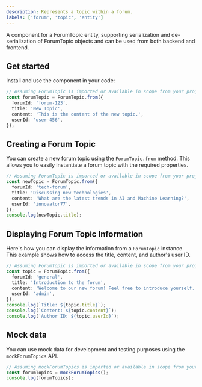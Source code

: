 ```yaml
---
description: Represents a topic within a forum.
labels: ['forum', 'topic', 'entity']
---
```


A component for a ForumTopic entity, supporting serialization and de-serialization of ForumTopic objects and can be used from both backend and frontend.

## Get started

Install and use the component in your code:

```ts
// Assuming ForumTopic is imported or available in scope from your project
const forumTopic = ForumTopic.from({
  forumId: 'forum-123',
  title: 'New Topic',
  content: 'This is the content of the new topic.',
  userId: 'user-456',
});
```

## Creating a Forum Topic

You can create a new forum topic using the `ForumTopic.from` method. This allows you to easily instantiate a forum topic with the required properties.

```ts
// Assuming ForumTopic is imported or available in scope from your project
const newTopic = ForumTopic.from({
  forumId: 'tech-forum',
  title: 'Discussing new technologies',
  content: 'What are the latest trends in AI and Machine Learning?',
  userId: 'innovator77',
});
console.log(newTopic.title);
```

## Displaying Forum Topic Information

Here's how you can display the information from a `ForumTopic` instance. This example shows how to access the title, content, and author's user ID.

```ts
// Assuming ForumTopic is imported or available in scope from your project
const topic = ForumTopic.from({
  forumId: 'general',
  title: 'Introduction to the forum',
  content: 'Welcome to our new forum! Feel free to introduce yourself.',
  userId: 'admin',
});
console.log(`Title: ${topic.title}`);
console.log(`Content: ${topic.content}`);
console.log(`Author ID: ${topic.userId}`);
```

## Mock data

You can use mock data for development and testing purposes using the `mockForumTopics` API.

```ts
// Assuming mockForumTopics is imported or available in scope from your project
const forumTopics = mockForumTopics();
console.log(forumTopics);